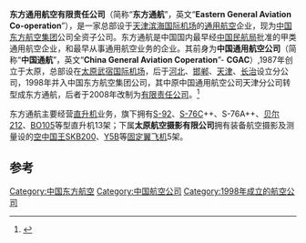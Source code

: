 {{expand|time=2015-09-25T04:28:53+00:00}}
{{refimprove|time=2015-09-25T04:28:53+00:00}}
'''东方通用航空有限责任公司'''（简称“'''东方通航'''”，英文“'''Eastern General Aviation Co-operation'''”），是一家总部设于[[天津滨海国际机场|天津滨海国际机场]]的[[通用航空|通用航空]]企业，现为[[中国东方航空集团|中国东方航空集团]]公司全资子公司。东方通航是中国国内最早经[[中国民航局|中国民航局]]批准的甲类通用航空企业，和最早从事通用航空业务的企业。其前身为'''中国通用航空公司'''（简称“'''中国通航'''”，英文“'''China General Aviation Coperation'''”- '''CGAC'''）,1987年创立于太原，总部设在[[太原武宿国际机场|太原武宿国际机场]]，后于[[河北|河北]]、[[邯郸|邯郸]]、[[天津|天津]]、[[长治市|长治]]设立分公司，1998年并入中国东方航空集团公司，其中原中国通用航空公司天津分公司转型成东方通航，后者于2008年改制为[[有限责任公司|有限责任公司]]。<ref>{{cite web | url=http://www.china-egac.com/profile.asp?bname=关于我们 | title=东方通用航空有限责任公司-企业简介 | author=东方通航 | accessdate=2015-09-24 | archive-url=https://web.archive.org/web/20150818070216/http://china-egac.com/profile.asp?bname=%E5%85%B3%E4%BA%8E%E6%88%91%E4%BB%AC | archive-date=2015-08-18 | dead-url=yes }}</ref>

东方通航主要经营[[直升机|直升机]]业务，旗下拥有[[西科斯基_S-92|S-92]]、[[賽考斯基S-76精靈直升機|S-76]]C++、S-76A++、[[贝尔212|贝尔212]]、[[BO105|BO105]]等型直升机13架；下属'''太原航空摄影有限公司'''拥有装备航空摄影及测量设的[[空中国王SKB200|空中国王SKB200]]、[[运-5|Y5B]]等[[固定翼飞机|固定翼飞机]]5架。

==参考==
{{reflist}}

{{中华人民共和国航空公司}}
[[Category:中国东方航空|Category:中国东方航空]]
[[Category:中国航空公司|Category:中国航空公司]]
[[Category:1998年成立的航空公司|Category:1998年成立的航空公司]]